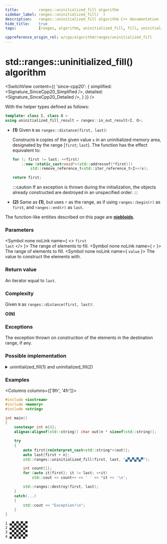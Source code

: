 ```yaml
---
title:         ranges::uninitialized_fill algorithm
sidebar_label: ranges::uninitialized_fill(  )
description:   ranges::uninitialized_fill algorithm C++ documentation
hide_title:    true
tags:          [ranges, algorithm, uninitialized_fill, fill, uninitialized]

cppreference_origin_rel: w/cpp/algorithm/ranges/uninitialized_fill
---
```



<!----------------- Codes ---------------------->


# std::ranges::uninitialized_fill() algorithm

<SwitchView content={{
	'since-cpp20': {
		simplified:	<Signature_SinceCpp20_Simplified />,
		detailed:	<Signature_SinceCpp20_Detailed />,
	}
}} />

With the helper types defined as follows:
```cpp
template< class I, class O >
using uninitialized_fill_result = ranges::in_out_result<I, O>;
```

- **(1)** Given `N` as `ranges::distance(first, last)`:

  Constructs `N` copies of the given value `x` in an uninitialized memory area, designated by the range [`first`; `last`).
  The function has the effect equivalent to:
  ```cpp
  for (; first != last; ++first)
      ::new (static_cast<void*>(std::addressof(*first)))
          std::remove_reference_t<std::iter_reference_t<I>>(x);

  return first;
  ```

  :::caution
  If an exception is thrown during the initialization, the objects already constructed are destroyed in an unspecified order.
  :::

- **(2)** Same as **(1)**, but uses `r` as the range, as if using `ranges::begin(r)` as `first`, and `ranges::end(r)` as `last`.

The function-like entities described on this page are [**niebloids**](/docs/std/algo/niebloids).

### Parameters

<SymbolTable>

  <Symbol none noLink name={ <> <code>first</code> <br/> <code>last</code> </> }>
    The range of elements to fill.
  </Symbol>
  <Symbol none noLink name={ <code>r</code> }>
    The range of elements to fill.
  </Symbol>
  <Symbol none noLink name={ <code>value</code> }>
    The value to construct the elements with.
  </Symbol>

</SymbolTable>

### Return value

An iterator equal to `last`.

### Complexity

Given `N` as `ranges::distance(first, last)`:

**O(N)**

### Exceptions

The exception thrown on construction of the elements in the destination range, if any.

### Possible implementation

<details>
<summary>uninitialized_fill(1) and uninitialized_fill(2)</summary>

```cpp
struct uninitialized_fill_fn
{
    template<no-throw-forward-iterator I, no-throw-sentinel-for<I> S, class T>
    requires std::constructible_from<std::iter_value_t<I>, const T&>
    I operator()(I first, S last, const T& x) const
    {
        I rollback{first};
        try
        {
            for (; !(first == last); ++first)
                ranges::construct_at(std::addressof(*first), x);
            return first;
        }
        catch (...)
        {
            // rollback: destroy constructed elements
            for (; rollback != first; ++rollback)
                ranges::destroy_at(std::addressof(*rollback));
            throw;
        }
    }

    template<no-throw-forward-range R, class T>
    requires std::constructible_from<ranges::range_value_t<R>, const T&>
    ranges::borrowed_iterator_t<R>
    operator()(R&& r, const T& x) const
    {
        return (*this)(ranges::begin(r), ranges::end(r), x);
    }
};

inline constexpr uninitialized_fill_fn uninitialized_fill{};
```

</details>

### Examples

<Columns columns={['8fr', '4fr']}>
<div>

```cpp title='Main.cpp' showLineNumbers
#include <iostream>
#include <memory>
#include <string>

int main()
{
    constexpr int n{4};
    alignas(alignof(std::string)) char out[n * sizeof(std::string)];

    try
    {
        auto first{reinterpret_cast<std::string*>(out)};
        auto last{first + n};
        std::ranges::uninitialized_fill(first, last, "▄▀▄▀▄▀▄▀");

        int count{1};
        for (auto it{first}; it != last; ++it)
            std::cout << count++ << ' ' << *it << '\n';

        std::ranges::destroy(first, last);
    }
    catch(...)
    {
        std::cout << "Exception!\n";
    }
}
```

</div>
<div>

```plaintext title="Output"
1 ▄▀▄▀▄▀▄▀
2 ▄▀▄▀▄▀▄▀
3 ▄▀▄▀▄▀▄▀
4 ▄▀▄▀▄▀▄▀
```

</div>
</Columns>
